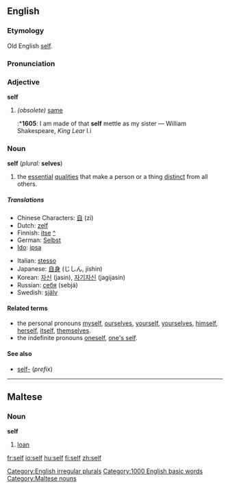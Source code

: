 ==English==
===Etymology===
Old English [[self#Old English|self]].

===Pronunciation===
{{IPA|/sɛlf/}}

===Adjective===
'''self'''
# ''(obsolete)'' [[same]]
#:*'''1605''': I am made of that '''self''' mettle as my sister — William Shakespeare, ''King Lear'' I.i

===Noun===
'''self''' (''plural:'' '''selves''')

# the [[essential]] [[qualities]] that make a person or a thing [[distinct]] from all others.

=====Translations=====
{{top}}
*Chinese Characters: [[自]] (zì)
*Dutch: [[zelf]] {{n}}
*Finnish: [[itse]] [[:fi:itse|^]]
*German: [[Selbst]] {{n}}
*[[Ido]]: [[ipsa]]
{{mid}}
*Italian: [[stesso]]
*Japanese: [[自身]] (じしん, jíshin)
*Korean: [[자신]] (jasin), [[자기자신]] (jagijasin)
*Russian: [[себя]] (sebjá)
*Swedish: [[själv]]
{{bottom}}

====Related terms====
*the personal pronouns [[myself]], [[ourselves]], [[yourself]], [[yourselves]], [[himself]], [[herself]], [[itself]], [[themselves]].
*the indefinite pronouns [[oneself]], [[one's self]].

====See also====
*[[self-]] (''prefix'')


----

==Maltese==
===Noun===
'''self'''

#[[loan]]

[[Category:English irregular plurals]]
[[Category:1000 English basic words]]
[[Category:Maltese nouns]]

[[fr:self]]
[[io:self]]
[[hu:self]]
[[fi:self]]
[[zh:self]]